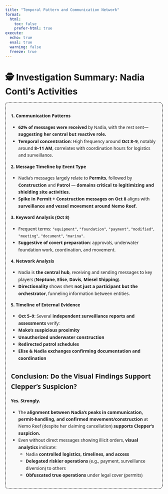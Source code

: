 ```yaml
---
title: "Temporal Pattern and Communication Network"
format:
  html:
    toc: false
    prefer-html: true
execute: 
  echo: true
  eval: true
  warning: false
  freeze: true
---
```

# **🕵️ Investigation Summary: Nadia Conti's Activities**

<div style="
  border: 2px dotted #444;
  border-radius: 8px;
  padding: 16px;
  background-color: #f9f9f9;
  font-family: 'Segoe UI', sans-serif;
  color: #1a1a1a;
  line-height: 1.6;
">

**1. Communication Patterns**

-   **62% of messages were received** by Nadia, with the rest sent—**suggesting her central but reactive role.**
-   **Temporal concentration**: High frequency around **Oct 8–9**, notably around **8–11 AM**, correlates with coordination hours for logistics and surveillance.

**2. Message Timeline by Event Type**

-   Nadia’s messages largely relate to **Permits**, followed by **Construction** and **Patrol** — **domains critical to legitimizing and shielding site activities.**
-   **Spike in Permit + Construction messages on Oct 8** aligns with **surveillance and vessel movement around Nemo Reef.**

**3. Keyword Analysis (Oct 8)**

-   Frequent terms: `"equipment"`, `"foundation"`, `"payment"`, `"modified"`, `"meeting"`, `"document"`, `"marina"`.
-   **Suggestive of covert preparation**: approvals, underwater foundation work, coordination, and movement.

**4. Network Analysis**

-   Nadia is **the central hub**, receiving and sending messages to key players (**Neptune**, **Elise**, **Davis**, **Miesel Shipping**).
-   **Directionality** shows she’s **not just a participant but the orchestrator**, funneling information between entities.

**5. Timeline of External Evidence**

-   **Oct 5–9**: Several **independent surveillance reports and assessments** verify:
-   **Mako’s suspicious proximity**
-   **Unauthorized underwater construction**
-   **Redirected patrol schedules**
-   **Elise & Nadia exchanges confirming documentation and coordination**

## Conclusion: Do the Visual Findings Support Clepper’s Suspicion?

**Yes. Strongly.**

-   The **alignment between Nadia’s peaks in communication, permit-handling, and confirmed movement/construction** at Nemo Reef (despite her claiming cancellation) **supports Clepper’s suspicion.**
-   Even without direct messages showing illicit orders, **visual analytics** indicate:
    -   Nadia **controlled logistics, timelines, and access**
    -   **Delegated riskier operations** (e.g., payment, surveillance diversion) to others
    -   **Obfuscated true operations** under legal cover (permits)
</div>
